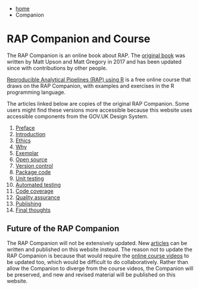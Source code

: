 :::{.breadcrumbs}
* [home](index.html)
* Companion
:::

# RAP Companion and Course

The RAP Companion is an online book about RAP.  The [original
book](https://ukgovdatascience.github.io/rap_companion/) was written by Matt
Upson and Matt Gregory in 2017 and has been updated since with contributions by
other people.

[Reproducible Analytical Pipelines (RAP) using
R](https://www.udemy.com/reproducible-analytical-pipelines) is a free online
course that draws on the RAP Companion, with examples and exercises in the R
programming language.

The articles linked below are copies of the original RAP Companion.  Some users
might find these versions more accessible because this website uses accessible
components from the GOV.UK Design System.

1. [Preface](rap-companion-00-preface.html)
1. [Introduction](rap-companion-01-introduction.html)
1. [Ethics](rap-companion-02-ethics.html)
1. [Why](rap-companion-03-why.html)
1. [Exemplar](rap-companion-04-exemplar.html)
1. [Open source](rap-companion-05-open-source.html)
1. [Version control](rap-companion-06-version-control.html)
1. [Package code](rap-companion-07-packaging-code.html)
1. [Unit testing](rap-companion-08-unit-testing.html)
1. [Automated testing](rap-companion-09-automated-testing.html)
1. [Code coverage](rap-companion-10-code-coverage.html)
1. [Quality assurance](rap-companion-12-quality-assurance.html)
1. [Publishing](rap-companion-13-publishing.html)
1. [Final thoughts](rap-companion-14-final-thoughts.html)

## Future of the RAP Companion

The RAP Companion will not be extensively updated.  New
[articles](articles.html) can be written and published on this website instead.
The reason not to update the RAP Companion is because that would require the
[online course videos](https://www.udemy.com/reproducible-analytical-pipelines)
to be updated too, which would be difficult to do collaboratively.  Rather than
allow the Companion to diverge from the course videos, the Companion will be
preserved, and new and revised material will be published on this website.
